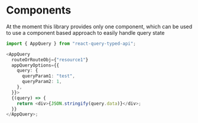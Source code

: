 # Components

At the moment this library provides only one component, which can be used to use a component based approach
to easily handle query state

```typescript
import { AppQuery } from "react-query-typed-api";

<AppQuery
  routeOrRouteObj={"resource1"}
  appQueryOptions={{
    query: {
      queryParam1: "test",
      queryParam2: 1,
    },
  }}>
  {(query) => {
    return <div>{JSON.stringify(query.data)}</div>;
  }}
</AppQuery>;
```

